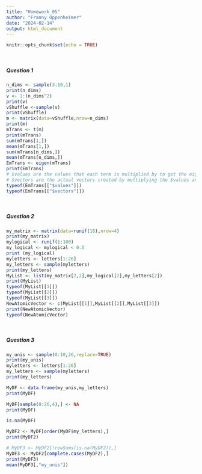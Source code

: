 ```yaml
---
title: "Homework_05"
author: "Franny Oppenheimer"
date: "2024-02-14"
output: html_document
---
```


```r
knitr::opts_chunk$set(echo = TRUE)
```

<br/>

##### Question 1

```r
n_dims <- sample(3:10,1)
print(n_dims)
v <- 1:(n_dims^2)
print(v)
vShuffle <-sample(v)
print(vShuffle)
m <- matrix(data=vShuffle,nrow=n_dims)
print(m)
mTrans <- t(m)
print(mTrans)
sum(mTrans[1,])
mean(mTrans[1,])
sum(mTrans[n_dims,])
mean(mTrans[n_dims,])
EmTrans <- eigen(mTrans)
print(EmTrans)
# $values are the values that each term is multiplied by to get the eigenvectors
# $vectors are the actual vectors created by multiplying the $values and the terms in the matrix
typeof(EmTrans[["$values"]])
typeof(EmTrans[["$vectors"]])
```

<br/>

##### Question 2

```r
my_matrix <- matrix(data=runif(16),nrow=4)
print(my_matrix)
mylogical <- runif(1:100)
my_logical <- mylogical < 0.5
print (my_logical)
myletters <- letters[1:26]
my_letters <- sample(myletters)
print(my_letters)
MyList <- list(my_matrix[2,2],my_logical[2],my_letters[2])
print(MyList)
typeof(MyList[[1]])
typeof(MyList[[2]])
typeof(MyList[[3]])
NewAtomicVector <- c(MyList[[1]],MyList[[2]],MyList[[3]])
print(NewAtomicVector)
typeof(NewAtomicVector)
```

<br/>

##### Question 3

```r
my_unis <- sample(0:10,26,replace=TRUE)
print(my_unis)
myletters <- letters[1:26]
my_letters <- sample(myletters)
print(my_letters)

MyDF <- data.frame(my_unis,my_letters)
print(MyDF)

MyDF[sample(0:26,4),] <- NA
print(MyDF)

is.na(MyDF)

MyDF2 <- MyDF[order(MyDF$my_letters),]
print(MyDF2)

# MyDF3 <- MyDF2[!rowSums(is.na(MyDF2)),]
MyDF3 <- MyDF2[complete.cases(MyDF2),]
print(MyDF3)
mean(MyDF3[,"my_unis"])
```

